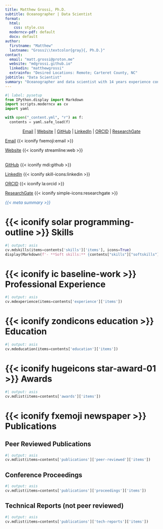 ```yaml
---
title: Matthew Grossi, Ph.D.
subtitle: Oceanographer | Data Scientist
format:
  html:
    css: style.css
  moderncv-pdf: default
  docx: default
author:
  firstname: "Matthew"
  lastname: "Grossi\\textcolor{gray}{, Ph.D.}"
contact:
  email: "matt.grossi@proton.me"
  website: "mdgrossi.github.io"
  linkedin: "matthewgrossi"
  extrainfo: "Desired Locations: Remote; Carteret County, NC"
jobtitle: "Data Scientist"
summary: "Oceanographer and data scientist with 14 years experience conducting high risk/high reward research, developing machine learning solutions to complex problems, and leading diverse interdisciplinary technical teams, including 4 years of supporting innovation within federal science mission programs. Demonstrated dependability, dedication, resourcefulness, and organizational and leadership skills. Passionate about using science and innovation to develop data-driven solutions for ocean conservation and resource management."
---
```


```python
#| label: pysetup
from IPython.display import Markdown
import scripts.moderncv as cv
import yaml

with open("_content.yml", "r") as f:
  contents = yaml.safe_load(f)
```

<!-- Header rendering for docx -->

::: {.content-visible when-format="docx"}

<div style="text-align: center">

[Email](mailto:matt.grossi@proton.me) |  [Website](mdgrossi.github.io) | [GitHub](https://github.com/mdgrossi) | [LinkedIn](https://www.linkedin.com/in/matthewgrossi) | [ORCID](https://orcid.org/0000-0002-8550-3189) | [ResearchGate](https://www.researchgate.net/profile/Matthew_Grossi2)

</div>

:::

<!-- Rendering for website -->

::: {.content-visible when-format="html"}
::: {.column-margin .right-align}

[Email](mailto:matt.grossi@proton.me) {{< iconify fxemoji:email >}}

[Website](mdgrossi.github.io) {{< iconify streamline:web >}} <br><br>

[GitHub](https://github.com/mdgrossi) {{< iconify mdi:github >}}

[LinkedIn](https://www.linkedin.com/in/matthewgrossi) {{< iconify skill-icons:linkedin >}}

[ORCID](https://orcid.org/0000-0002-8550-3189) {{< iconify la:orcid >}}

[ResearchGate](https://www.researchgate.net/profile/Matthew_Grossi2) {{< iconify simple-icons:researchgate >}}

:::
:::

::: {.center}

<span style="color:#3873b3;"> *{{< meta summary >}}* </span>

:::

<!-- Skills-->
# {{< iconify solar programming-outline >}} Skills

```python
#| output: asis
cv.mdskills(items=contents['skills']['items'], icons=True)
display(Markdown(f'- **Soft skills:** {contents["skills"]["softskills"]}'))
```

<!-- Experience -->
# {{< iconify ic baseline-work >}} Professional Experience

```python
#| output: asis
cv.mdexperience(items=contents['experience']['items'])
```

<!-- Education -->
# {{< iconify zondicons education >}} Education
 
```python
#| output: asis
cv.mdeducation(items=contents['education']['items'])
```

<!-- Awards -->
# {{< iconify hugeicons star-award-01 >}} Awards

```python
#| output: asis
cv.mdlist(items=contents['awards']['items'])
```

<!-- Publications -->
# {{< iconify fxemoji newspaper >}} Publications

## Peer Reviewed Publications

```python
#| output: asis
cv.mdlist(items=contents['publications']['peer-reviewed']['items'])
```

## Conference Proceedings

```python
#| output: asis
cv.mdlist(items=contents['publications']['proceedings']['items'])
```

## Technical Reports (not peer reviewed)

```python
#| output: asis
cv.mdlist(items=contents['publications']['tech-reports']['items'])
```
